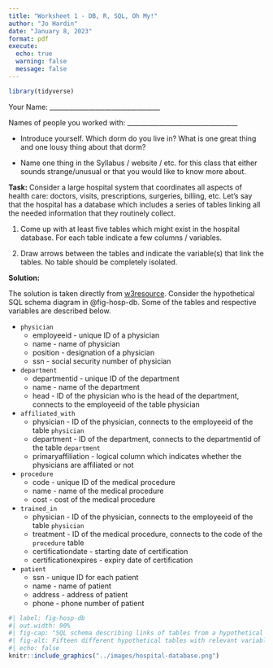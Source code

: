 ```yaml
---
title: "Worksheet 1 - DB, R, SQL, Oh My!"
author: "Jo Hardin"
date: "January 8, 2023"
format: pdf
execute:
  echo: true
  warning: false
  message: false
---
```


```r
library(tidyverse)
```



Your Name: \_\_\_\_\_\_\_\_\_\_\_\_\_\_\_\_\_\_\_\_\_\_\_\_\_\_\_\_\_\_\_\_\_\_   


Names of people you worked with:  \_\_\_\_\_\_\_\_\_\_\_\_\_\_\_\_\_\_\_\_\_\_\_\_\_\_\_\_\_\_\_\_\_\_   

* Introduce yourself. Which dorm do you live in? What is one great thing and one lousy thing about that dorm?

* Name one thing in the Syllabus / website / etc. for this class that either sounds strange/unusual or that you would like to know more about.

**Task:** Consider a large hospital system that coordinates all aspects of health care: doctors, visits, prescriptions, surgeries, billing, etc.  Let's say that the hospital has a database which includes a series of tables linking all the needed information that they routinely collect.

1. Come up with at least five tables which might exist in the hospital database.  For each table indicate a few columns / variables.  

2. Draw arrows between the tables and indicate the variable(s) that link the tables.  No table should be completely isolated.



\newpage
**Solution:**

The solution is taken directly from <a href = "https://www.w3resource.com/sql-exercises/hospital-database-exercise/index.php" target = "_blank">w3resource</a>.  Consider the hypothetical SQL schema diagram in @fig-hosp-db.  Some of the tables and respective variables are described below.

* `physician`
  - employeeid - unique ID of a physician
  - name - name of physician
  - position - designation of a physician
  - ssn - social security number of physician
  
* `department`
  - departmentid - unique ID of the department
  - name - name of the department
  - head - ID of the physician who is the head of the department, connects to the employeeid of the table physician
  
* `affiliated_with`
   - physician - ID of the physician, connects to the employeeid of the table `physician`
   - department - ID of the department, connects to the departmentid of the table `department`
   - primaryaffiliation - logical column which indicates whether the physicians are affiliated or not

* `procedure`
   - code - unique ID of the medical procedure
   - name - name of the medical procedure
   - cost - cost of the medical procedure
   
* `trained_in`
   - physician - ID of the physician, connects to the employeeid of the table `physician`
   - treatment - ID of the medical procedure, connects to the code of the `procedure` table
   - certificationdate - starting date of certification
   - certificationexpires - expiry date of certification
   
* `patient`
   - ssn - unique ID for each patient
   - name - name of patient
   - address - address of patient
   - phone - phone number of patient
   
```r
#| label: fig-hosp-db
#| out.width: 90%
#| fig-cap: "SQL schema describing links of tables from a hypothetical hospital database, image credit: https://www.w3resource.com/sql-exercises/hospital-database-exercise/index.php"
#| fig-alt: Fifteen different hypothetical tables with relevant variables which connect the tables.
#| echo: false
knitr::include_graphics("../images/hospital-database.png")
```
